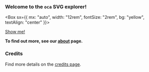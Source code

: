 <PageTitle></PageTitle>

### Welcome to the `oca` SVG explorer!

<Box sx={{ mx: "auto", width: "12rem", fontSize: "2rem", bg: "yellow", textAlign: "center" }}>

[Show me!](/tags)

</Box>

<Info />

**To find out more, see our [about](/about) page.**

### Credits

<Credits />

Find more details on the [credits page](/credits).
